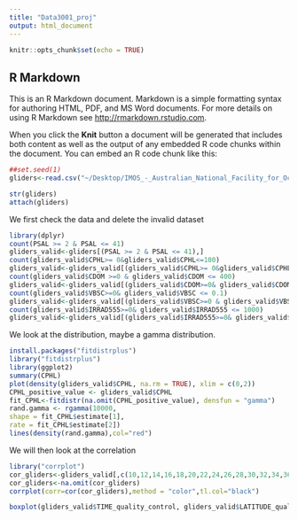 ```yaml
---
title: "Data3001_proj"
output: html_document
---
```


```r
knitr::opts_chunk$set(echo = TRUE)
```

## R Markdown

This is an R Markdown document. Markdown is a simple formatting syntax for authoring HTML, PDF, and MS Word documents. For more details on using R Markdown see <http://rmarkdown.rstudio.com>.

When you click the **Knit** button a document will be generated that includes both content as well as the output of any embedded R code chunks within the document. You can embed an R code chunk like this:

```r
##set.seed(1)
gliders<-read.csv("~/Desktop/IMOS_-_Australian_National_Facility_for_Ocean_Gliders_(ANFOG)_-_delayed_mode_glider_deployments.csv", skip = 41, header = TRUE)
```



```r
str(gliders)
attach(gliders)
```
We first check the data and delete the invalid dataset
```r
library(dplyr)
count(PSAL >= 2 & PSAL <= 41)
gliders_valid<-gliders[(PSAL >= 2 & PSAL <= 41),]
count(gliders_valid$CPHL>= 0&gliders_valid$CPHL<=100)
gliders_valid<-gliders_valid[(gliders_valid$CPHL>= 0&gliders_valid$CPHL<=100),]
count(gliders_valid$CDOM >=0 & gliders_valid$CDOM <= 400)
gliders_valid<-gliders_valid[(gliders_valid$CDOM>=0& gliders_valid$CDOM <= 400),]
count(gliders_valid$VBSC>=0& gliders_valid$VBSC <= 0.1)
gliders_valid<-gliders_valid[(gliders_valid$VBSC>=0 & gliders_valid$VBSC <= 0.1),]
count(gliders_valid$IRRAD555>=0& gliders_valid$IRRAD555 <= 1000)
gliders_valid<-gliders_valid[(gliders_valid$IRRAD555>=0& gliders_valid$IRRAD555 <= 1000),]

```


We look at the distribution, maybe a gamma distribution.

```r
install.packages("fitdistrplus")
library("fitdistrplus")
library(ggplot2)
summary(CPHL)
plot(density(gliders_valid$CPHL, na.rm = TRUE), xlim = c(0,2))
CPHL_positive_value <- gliders_valid$CPHL
fit_CPHL<-fitdistr(na.omit(CPHL_positive_value), densfun = "gamma") 
rand.gamma <- rgamma(10000,
shape = fit_CPHL$estimate[1],
rate = fit_CPHL$estimate[2])
lines(density(rand.gamma),col="red")
```

We will then look at the correlation 
```r
library("corrplot")
cor_gliders<-gliders_valid[,c(10,12,14,16,18,20,22,24,26,28,30,32,34,36,44,50,52,54,56)]
cor_gliders<-na.omit(cor_gliders)
corrplot(corr=cor(cor_gliders),method = "color",tl.col="black")
```

```r
boxplot(gliders_valid$TIME_quality_control, gliders_valid$LATITUDE_quality_control, gliders_valid$LONGITUDE_quality_control, gliders_valid$PRES_quality_control, gliders_valid$DEPTH_quality_control, gliders_valid$PROFILE_quality_control, gliders_valid$PHASE_quality_control, gliders_valid$TEMP_quality_control, gliders_valid$PSAL_quality_control, gliders_valid$DOX1_quality_control, gliders_valid$DOX2_quality_control, gliders_valid$CPHL_quality_control, gliders_valid$CDOM_quality_control, gliders_valid$CNDC_quality_control)
```

